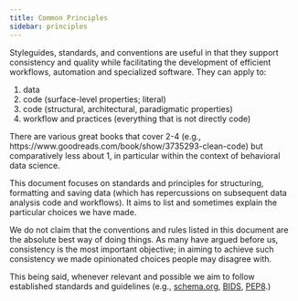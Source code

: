```yaml
---
title: Common Principles
sidebar: principles
---
```


Styleguides, standards, and conventions are useful in that they support consistency and quality while facilitating the development of efficient workflows, automation and specialized software. They can apply to:

1.  data
2.  code (surface-level properties; literal)
3.  code (structural, architectural, paradigmatic properties)
4.  workflow and practices (everything that is not directly code)

There are various great books that cover 2-4 (e.g., https://www.goodreads.com/book/show/3735293-clean-code) but comparatively less about 1, in particular within the context of behavioral data science.

This document focuses on standards and principles for structuring, formatting and saving data (which has repercussions on subsequent data analysis code and workflows). It aims to list and sometimes explain the particular choices we have made.

We do not claim that the conventions and rules listed in this document are the absolute best way of doing things. As many have argued before us, consistency is the most important objective; in aiming to achieve such consistency we made opinionated choices people may disagree with.


This being said, whenever relevant and possible we aim to follow  established standards and guidelines (e.g., [schema.org](https://schema.org/), [BIDS](https://bids-specification.readthedocs.io/en/stable/02-common-principles.html), [PEP8](https://pep8.org/).)



